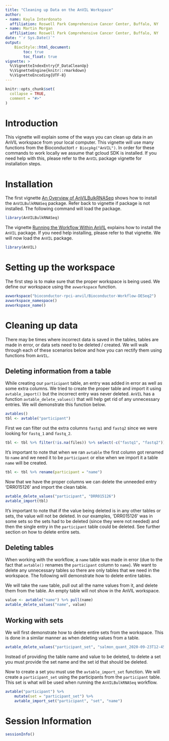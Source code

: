 ```yaml
---
title: "Cleaning up Data on the AnVIL Workspace"
author:
- name: Kayla Interdonato
  affiliation: Roswell Park Comprehensive Cancer Center, Buffalo, NY
- name: Martin Morgan
  affiliation: Roswell Park Comprehensive Cancer Center, Buffalo, NY
date: "`r Sys.Date()`"
output:
    BiocStyle::html_document:
        toc: true
        toc_float: true
vignette: >
  %\VignetteIndexEntry{F_DataCleanUp}
  %\VignetteEngine{knitr::rmarkdown}
  %\VignetteEncoding{UTF-8}
---
```


```r
knitr::opts_chunk$set(
  collapse = TRUE,
  comment = "#>"
)
```

# Introduction 

This vignette will explain some of the ways you can clean up data in an AnVIL
workspace from your local computer. This vignette will use many functions from
the Bioconductort `r Biocpkg("AnVIL")`. In order for these commands to work
locally we assume that gcloud SDK is installed. If you need help with this,
please refer to the `AnVIL` package vignette for installation steps.

# Installation

The first vignette [An Overview of AnVILBulkRNASeq](A_Overview.html) shows how
to install the `AnVILBulkRNASeq` package. Refer back to vignette if package is
not installed. The following command will load the package.

```r
library(AnVILBulkRNASeq)
```

The vignette [Running the Workflow Within AnVIL](C_RunningTheWorkflow.html)
explains how to install the `AnVIL` package. If you need help installing, please
refer to that vignette. We will now load the `AnVIL` package.

```r
library(AnVIL)
```

# Setting up the workspace

The first step is to make sure that the proper workspace is being used. We
define our workspace using the `avworkspace` function.

```r
avworkspace("bioconductor-rpci-anvil/Bioconductor-Workflow-DESeq2")
avworkspace_namespace()
avworkspace_name()
```

# Cleaning up data 

There may be times where incorrect data is saved in the tables, tables are made
in error, or data sets need to be deleted / created. We will walk through each
of these scenarios below and how you can rectify them using functions from
`AnVIL`.

## Deleting information from a table

While creating our `participant` table, an entry was added in error as well as
some extra columns. We tried to create the proper table and import it using
`avtable_import()` but the incorrect entry was never deleted. `AnVIL` has a
function `avtable_delete_values()` that will help get rid of any unnecessary
entries. We will demonstrate this function below.

```r
avtables()
tbl <- avtable("participant")
```

First we can filter out the extra columns `fastq1` and `fastq2` since we were
looking for `fastq_1` and `fastq_2`.

```r
tbl <- tbl %>% filter(!is.na(files)) %>% select(-c("fastq1", "fastq2"))
```

It's important to note that when we ran `avtable` the first column got renamed
to `name` and we need it to be `participant` or else when we import it a table
`name` will be created.

```r
tbl <- tbl %>% rename(participant = "name")
```

Now that we have the proper columns we can delete the unneeded entry
'DRR015126' and import the clean table.

```r
avtable_delete_values("participant", "DRR015126")
avtable_import(tbl)
```

It's important to note that if the value being deleted is in any other tables or
sets, the value will not be deleted. In our examples, 'DRR015126' was in some
sets so the sets had to be deleted (since they were not needed) and then the
single entry in the `participant` table could be deleted. See further section on
how to delete entire sets.

## Deleting tables

When working with the workflow, a `name` table was made in error (due to the
fact that `avtable()` renames the `participant` column to `name`). We want to
delete any unnecessary tables so there are only tables that we need in the
workspace. The following will demonstrate how to delete entire tables.

We will take the `name` table, pull out all the name values from it, and delete
them from the table. An empty table will not show in the AnVIL workspace.

```r
value <- avtable("name") %>% pull(name)
avtable_delete_values("name", value)
```

## Working with sets

We will first demonstrate how to delete entire sets from the workspace. This is
done in a similar manner as when deleting values from a table.

```r
avtable_delete_values("participant_set", "salmon_quant_2020-09-23T12-45-29")
```

Instead of providing the table name and value to be deleted, to delete a set you
must provide the set name and the set id that should be deleted.

Now to create a set you must use the `avtable_import_set` function. We will
create a `participant_set` using the participants from the `participant` table.
This set is what will be used when running the `AnVILBulkRNASeq` workflow.

```r
avtable("participant") %>% 
    mutate(set = "participant_set") %>% 
    avtable_import_set("participant", "set", "name")
```

# Session Information

```r
sessionInfo()
```
